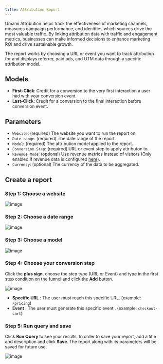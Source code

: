 ```yaml
---
title: Attribution Report
---
```


Umami Attribution helps track the effectiveness of marketing channels, measures campaign performance, and identifies which sources drive the most valuable traffic.
By linking attribution data with traffic and engagement metrics, businesses can make informed decisions to enhance marketing ROI and drive sustainable growth.

The report works by choosing a URL or event you want to track attribution for and displays referrer, paid ads, and UTM data through a specific attribution model.

## Models

- **First-Click**: Credit for a conversion to the very first interaction a user had with your conversion event.
- **Last-Click**: Credit for a conversion to the final interaction before conversion event.

## Parameters

- `Website`: (required) The website you want to run the report on.
- `Date range`: (required) The date range of the report.
- `Model`: (required) The attribution model applied to the report.
- `Conversion Step`: (required) URL or event step to apply attributon to.
- `Revenue Mode`: (optional) Use revenue metrics instead of visitors (Only enabled if revenue data is configured [here](https://umami.is/docs/reports/report-attribution#configuring-attribution)).
- `Currency`: (optional) The currency of the data to be aggregated.

## Create a report

### Step 1: Choose a website

![image](/images/docs/v3/attribution-website.png)

### Step 2: Choose a date range

![image](/images/docs/v3/attribution-date-range.png)

### Step 3: Choose a model

![image](/images/docs/v3/attribution-model.png)

### Step 4: Choose your conversion step

Click the **plus sign**, choose the step type (URL or Event) and type in the first step condition on the funnel and click the **Add** button.

![image](/images/docs/v3/attribution-conversion-step.png)

- **Specific URL** : The user must reach this specific URL. (example: `/pricing`)
- **Event** : The user must generate this specific event . (example: `checkout-cart`)

### Step 5: Run query and save

Click **Run Query** to see your results. In order to save your report, add a title and description and click **Save**.
The report along with its parameters will be saved for future use.

![image](/images/docs/v3/attribution-details.png)
